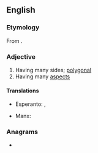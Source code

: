 ==English==

===Etymology===
From {{af|en|many|side|-ed}}.

===Adjective===
{{en-adj|head=[[many]]-[[sided]]}}

# Having many sides; [[polygonal]]
# Having many [[aspect]]s

====Translations====
{{trans-top|having many sides}}
* Esperanto: {{t|eo|multangula}}, {{t|eo|plurlatera}}
{{trans-mid}}
* Manx: {{t|gv|yl-heuagh}}
{{trans-bottom}}

===Anagrams===
* {{anagrams|en|a=addeimnsy|dynamised}}